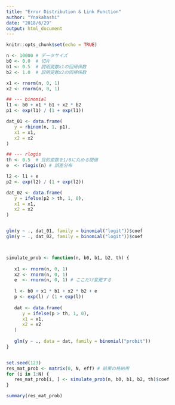 ```yaml
---
title: "Error Distribution & Link Function"
author: "Ynakahashi"
date: "2018/6/29"
output: html_document
---
```


```r
knitr::opts_chunk$set(echo = TRUE)
```

```r
n <- 10000 # データサイズ
b0 <- 0.0  # 切片 
b1 <- 0.5  # 説明変数x1の回帰係数
b2 <- 1.0  # 説明変数x2の回帰係数

x1 <- rnorm(n, 0, 1)
x2 <- rnorm(n, 0, 1)

## --- binomial
l1 <- b0 + x1 * b1 + x2 * b2
p1 <- exp(l1) / (1 + exp(l1))

dat_01 <- data.frame(
   y = rbinom(n, 1, p1),
   x1 = x1,
   x2 = x2
)

## --- rlogis
th <- 0.5  # 目的変数を1/0に丸める閾値
e  <- rlogis(n) # 誤差分布

l2 <- l1 + e
p2 <- exp(l2) / (1 + exp(l2))

dat_02 <- data.frame(
   y = ifelse(p2 > th, 1, 0),
   x1 = x1,
   x2 = x2
)


glm(y ~ ., dat_01, family = binomial("logit"))$coef
glm(y ~ ., dat_02, family = binomial("logit"))$coef



simulate_prob <- function(n, b0, b1, b2, th) {
   
   x1 <- rnorm(n, 0, 1)
   x2 <- rnorm(n, 0, 1)
   e  <- rnorm(n, 0, 1) # ここだけ変更する
   
   l <- b0 + x1 * b1 + x2 * b2 + e
   p <- exp(l) / (1 + exp(l))
   
   dat <- data.frame(
      y = ifelse(p > th, 1, 0),
      x1 = x1,
      x2 = x2
   )
   
   glm(y ~ ., data = dat, family = binomial("probit"))
}


set.seed(123)
res_mat_prob <- matrix(0, N, eff) # 結果の格納用
for (i in 1:N) {
   res_mat_prob[i, ] <- simulate_prob(n, b0, b1, b2, th)$coef
}

summary(res_mat_prob)



```


